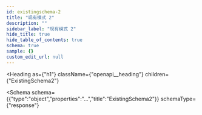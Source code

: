 ```yaml
---
id: existingschema-2
title: "现有模式 2"
description: ""
sidebar_label: "现有模式 2"
hide_title: true
hide_table_of_contents: true
schema: true
sample: {}
custom_edit_url: null
---
```



<Heading
  as={"h1"}
  className={"openapi__heading"}
  children={"ExistingSchema2"}
>
</Heading>





<Schema
  schema={{"type":"object","properties":"...","title":"ExistingSchema2"}}
  schemaType={"response"}
>
  
</Schema>
            